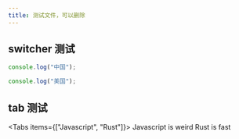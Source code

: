 ```yaml
---
title: 测试文件，可以删除
---
```


## switcher 测试

```ts filename="123" switcher
console.log("中国");
```

```ts filename="456" switcher
console.log("美国");
```

## tab 测试

<Tabs items={["Javascript", "Rust"]}>
  <Tab value="Javascript">Javascript is weird</Tab>
  <Tab value="Rust">Rust is fast</Tab>
</Tabs>
